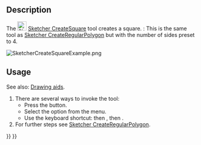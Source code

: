 <languages/>
<translate>

<!--T:8-->
{{Docnav
|[[Sketcher_CreateTriangle|Triangle]]
|[[Sketcher_CreatePentagon|Pentagon]]
|[[Sketcher_Workbench|Sketcher]]
|IconL=Sketcher_CreateTriangle.svg
|IconR=Sketcher_CreatePentagon.svg
|IconC=Workbench_Sketcher.svg
}}

<!--T:1-->
{{GuiCommand
|Name=Sketcher CreateSquare
|MenuLocation=Sketch → Sketcher geometries → Create square
|Workbenches=[[Sketcher_Workbench|Sketcher]]
|Shortcut={{KEY|G}} {{KEY|P}} {{KEY|4}}
|Version=0.15
|SeeAlso=[[Sketcher_CreateRegularPolygon|Sketcher CreateRegularPolygon]]
}}

==Description== <!--T:2-->

<!--T:3-->
The [[Image:Sketcher_CreateSquare.svg|24px]] [[Sketcher_CreateSquare|Sketcher CreateSquare]] tool creates a square. {{Version|1.0}}: This is the same tool as [[Sketcher_CreateRegularPolygon|Sketcher CreateRegularPolygon]] but with the number of sides preset to 4.

</translate>
[[Image:SketcherCreateSquareExample.png‎]]
<translate>

==Usage== <!--T:4-->

<!--T:13-->
See also: [[Sketcher_Workbench#Drawing_aids|Drawing aids]].

<!--T:5-->
# There are several ways to invoke the tool:
#* Press the {{Button|[[Image:Sketcher_CreateSquare.svg|16px]] [[Sketcher_CreateSquare|Square]]}} button.
#* Select the {{MenuCommand|Sketcher → Sketcher geometries → [[Image:Sketcher_CreateSquare.svg|16px]] Create square}} option from the menu.
#* Use the keyboard shortcut: {{KEY|G}} then {{KEY|P}}, then {{KEY|4}}.
# For further steps see [[Sketcher_CreateRegularPolygon#Usage|Sketcher CreateRegularPolygon]].


<!--T:9-->
{{Docnav
|[[Sketcher_CreateTriangle|Triangle]]
|[[Sketcher_CreatePentagon|Pentagon]]
|[[Sketcher_Workbench|Sketcher]]
|IconL=Sketcher_CreateTriangle.svg
|IconR=Sketcher_CreatePentagon.svg
|IconC=Workbench_Sketcher.svg
}}

</translate>
{{Sketcher_Tools_navi{{#translation:}}}}
{{Userdocnavi{{#translation:}}}}